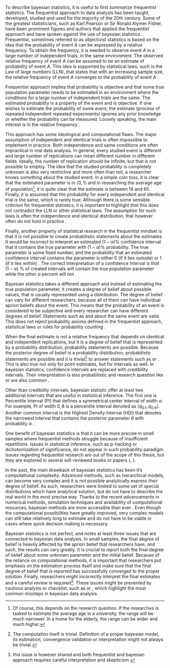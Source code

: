 To describe bayesian statistics, it is useful to first summarize frequentist statistics. The frequentist approach
to data analysis has been taught, developed, studied and used for the majority of the 20th century. Some of the greatest statisticians, such
as Karl Pearson or Sir Ronald Alymer Fisher, have been prominent figures and authors that applied the frequentist approach and have
spoken against the use of bayesian statistics.
Frequentist, sometimes referred to as objectivist statistics is based on the idea that the probability of event $A$ can be expressed by a
relative frequency. To obtain the frequency, it is needed to observe event $A$ in a large number of independent trials, in the same environment. The observed relative frequency of event $A$ can be assumed to be an estimate of probability of event $A$. This idea is supported by
statistical laws, such is the Law of large numbers (LLN), that states that with an increasing sample size, the relative frequency
of event $A$ converges to the probability of event $A$ \parencite[Chap. 6]{Hebak2013_StatistickeMysleniNastroje}.

Frequentist approach implies that probability is objective and that some true population parameter needs to be estimated in an 
environment where the conditions for a large number of independent trials are the same. The estimated probability is a property of
the event and is objective. If one wishes to estimate the probability of some event, the estimate (process of repeated independent
repeated experiments) ignores any prior knowledge or whether the probability can be measured. Loosely speaking, the main interest is
in the relative frequency \parencite[Chap. 6]{Hebak2013_StatistickeMysleniNastroje}.

This approach has some ideological and computational flaws. The major assumption of independent and identical trials is often impossible
to implement in practice. Both independence and same conditions are often impractical in real data analysis. In general, every studied event
is different and large number of replications can mean different number in different fields. Ideally, the number of replication should be infinite, but that is not possible to employ. The idea that the studied probability is completely unknown is also very restrictive and 
more often than not, a researcher knows *something* about the studied event. In a simple coin toss, it is clear that the estimated
parameter is in $\left< 0, 1 \right>$ and in researching the average age of population[^est-pop], it is quite clear that the estimate is between 18 and 65. Finally, it is assumed that the probability for every independent and identical trial is the same, which is rarely true.
Although there is some sensible criticism for frequentist statistics, it is important to highlight that this does not contradict
the LLN or other statistical laws. The assumption for such laws is often the independence and identical distribution, that however often do
not hold in practice \parencite[Chap. 6]{Hebak2013_StatistickeMysleniNastroje}. 

[^est-pop]: Of course, this depends on the research question. If the researches is tasked to estimate the average age in a university,
the range will be much narrower. In a home for the elderly, the range can be wider and much higher.

Finally, another property of statistical research in the frequentist mindset is that it is not possible to create probabilistic statements
about the estimates. It would be incorrect to interpret an estimated $(1 - \alpha)$% confidence interval that it contains the true parameter 
with $(1 - \alpha)$% probability. The true parameter is some fixed number, and the probability that an estimated confidence interval contains 
the parameter is either 0 (if it lies outside) or 1 (if it lies within) \parencite[Chap. 6]{Hebak2013_StatistickeMysleniNastroje}.
The correct interpretation of a confidence interval is that $(1 - \alpha)$ % of created intervals will contain the true population 
parameter while the other $\alpha$ percent will not \parencite{AndradeFernandez2016_InterpretationConfidenceInterval}.

Bayesian statistics takes a different approach and instead of estimating the true population parameter, it creates a degree of belief about
possible values, that is usually represented using a distribution. The degree of belief can vary for different researchers, because
all of them can have individual apriori beliefs about the event. This means that the probability of an event is considered to be subjective
and every researcher can have different degrees of belief. Statements such as \enquote{my probability} and \enquote{their probability}
about the same event are valid. This does not reject probability axioms defined in the
frequentist approach, statistical laws or rules for probability counting \parencite[Chap. 6]{Hebak2013_StatistickeMysleniNastroje}.

When the final estimate is not a relative frequency that depends on identical and independent replications, but it is a degree of belief that is
represented by a probability distribution, probability statements are possible. Because the posterior degree of belief is a probability distribution,
probabilistic statements are possible and it is trivial[^trivial] to answer statements such as \enquote{What is the probability that the 
estimated parameter is larger than zero?} or \enquote{What is the probability that the effect in group A is larger than in group B?}. This is also true
not only for point estimates, but for intervals as well. In bayesian statistics, confidence intervals are replaced with credibility intervals. Their 
interpretation is also probabilistic and research question like \enquote{What is the probability that the true population parameter lies 
between 0 and 10} or \enquote{What is the smallest interval that contains the true parameter value with probability of 0,5?} are also common 
\parencite[Chap. 1.1]{Gelman2014_BayesianDataAnalysis}.

[^trivial]: The computation itself is trivial. Definition of a proper bayesian model, its estimation, convergence validation or interpretation might not always be trivial.

Other than credibility intervals, bayesian statistic offer at least two additional intervals that are useful in statistical inference.
The first one is Percentile Interval (PI) that defines a symmetrical center interval of width $\alpha$. For example, PI of width $0,8$ is
a percentile interval denoted as $\langle q_{0.1}, q_{0.9}\rangle$. Another common interval is the Highest Density Interval (HDI) that
denotes the narrowest interval that contains the posterior parameter $\theta$ with probability $\alpha$
\parencite[Chap. 3.2]{McElreath2020_StatisticalRethinkingBayesian}.

One benefit of bayesian statistics is that it can be more precise in small samples where
frequentist methods struggle because of insufficient repetitions. Issues in statistical inference, such as p-hacking or dichotomization of
significance, do not appear in such probability paradigm. Issues regarding frequentist research are out of the scope of this thesis, but
they are explored in several will-reviewed books \parencite{Vickers2010_WhatPvalueAnyway} or papers 
(\parencite{GelmanStern2006_DifferenceSignificantNot}, \parencite{WassersteinEtAl2019_MovingWorld005}).

In the past, the main drawback of bayesian statistics has been it's computational complexity. Advanced methods, such as hierarchical
models, can become very complex and it is not possible analytically express their degree of belief. As such, researchers were limited 
to some set of special distributions which have analytical solution, but do not have to describe the real world in the most precise way.
Thanks to the recent advancements in numerical methods, simulation techniques and availability of computational resources, bayesian
methods are more accessible than ever \parencite[Chap. 6]{Hebak2013_StatistickeMysleniNastroje}. Even though the computational possibilities
have greatly improved, very complex models can still take relatively long to estimate and do not have to be viable in cases where quick
decision making is necessary.

Bayesian statistics is not perfect, and \parencite{DepaoliVanDeSchoot2017_ImprovingTransparencyReplication} notes at least three issues
that are connected to bayesian data analysis. In small samples, the final degree of belief is heavily affected by the apriori belief that
researchers have, and such, the results can vary greatly. It is crucial to report both the final degree of belief about some
unknown parameter and the initial belief. Because of the reliance on computational methods, it is important that researchers put emphasis
on the estimation process itself and make sure that the final degree of belief that is reported has successfully converged to the proper
solution. Finally, researchers might incorrectly interpret the final estimates and a careful review is required[^shared]. These issues
might be prevented by cautious analysis or checklist, such as \parencite{DepaoliVanDeSchoot2017_ImprovingTransparencyReplication}
or \parencite{GelmanEtAl2020_BayesianWorkflow}, which highlight the most common missteps in bayesian data analysis.

[^shared]: this issue is however shared and both frequentist and bayesian approach requires careful interpretation and 
skepticism.